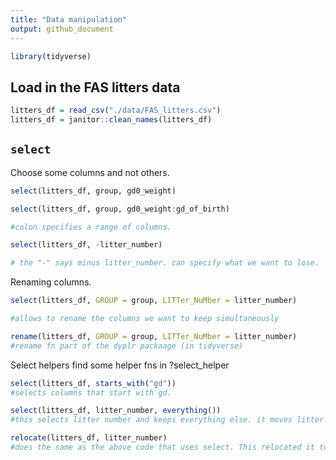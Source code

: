 ```yaml
---
title: "Data manipulation"
output: github_document
---
```


```r
library(tidyverse)
```

## Load in the FAS litters data

```r
litters_df = read_csv("./data/FAS_litters.csv")
litters_df = janitor::clean_names(litters_df)

```

## `select`

Choose some columns and not others.

```r
select(litters_df, group, gd0_weight)
```

```r
select(litters_df, group, gd0_weight:gd_of_birth)

#colon specifies a range of columns. 
```

```r
select(litters_df, -litter_number)

# the "-" says minus litter_number. can specify what we want to lose.
```

Renaming columns. 

```r
select(litters_df, GROUP = group, LITTer_NuMber = litter_number)

#allows to rename the columns we want to keep simultaneously 
```

```r
rename(litters_df, GROUP = group, LITTer_NuMber = litter_number)
#rename fn part of the dyplr packaage (in tidyverse)
```


Select helpers
find some helper fns in ?select_helper

```r
select(litters_df, starts_with("gd"))
#selects columns that start with gd. 
```


```r
select(litters_df, litter_number, everything())
#this selects litter number and keeps everything else. it moves litter number to the beginning. 
```

```r
relocate(litters_df, litter_number)
#does the same as the above code that uses select. This relocated it to the beginning. 
```

